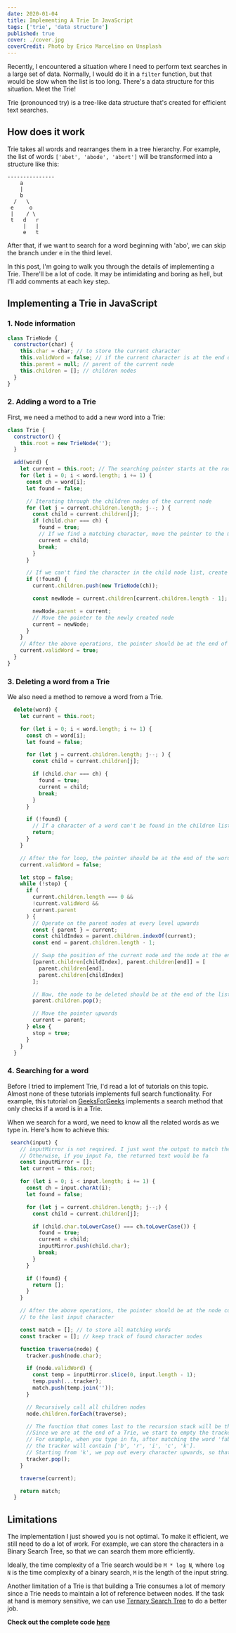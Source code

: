 ```yaml
---
date: 2020-01-04
title: Implementing A Trie In JavaScript
tags: ['trie', 'data structure']
published: true
cover: ./cover.jpg
coverCredit: Photo by Erico Marcelino on Unsplash
---
```


Recently, I encountered a situation where I need to perform text searches in a large set of data. Normally, I would do it in a `filter` function, but that would be slow when the list is too long. There's a data structure for this situation. Meet the Trie!

Trie (pronounced try) is a tree-like data structure that's created for efficient text searches.

## How does it work

Trie takes all words and rearranges them in a tree hierarchy. For example, the list of words `['abet', 'abode', 'abort']` will be transformed into a structure like this:

```
---------------
    a
    |
    b
  /   \
 e     o
 |    / \
 t   d   r
     |   |
     e   t
```

After that, if we want to search for a word beginning with 'abo', we can skip the branch under e in the third level.

In this post, I'm going to walk you through the details of implementing a Trie. There'll be a lot of code. It may be intimidating and boring as hell, but I'll add comments at each key step.

## Implementing a Trie in JavaScript

### 1. Node information

```javascript
class TrieNode {
  constructor(char) {
    this.char = char; // to store the current character
    this.validWord = false; // if the current character is at the end of a whole word
    this.parent = null; // parent of the current node
    this.children = []; // children nodes
  }
}
```

### 2. Adding a word to a Trie

First, we need a method to add a new word into a Trie:

```javascript
class Trie {
  constructor() {
    this.root = new TrieNode('');
  }

  add(word) {
    let current = this.root; // The searching pointer starts at the root.
    for (let i = 0; i < word.length; i += 1) {
      const ch = word[i];
      let found = false;

      // Iterating through the children nodes of the current node
      for (let j = current.children.length; j--; ) {
        const child = current.children[j];
        if (child.char === ch) {
          found = true;
          // If we find a matching character, move the pointer to the matching child
          current = child;
          break;
        }
      }

      // If we can't find the character in the child node list, create a new node, and add it into the list
      if (!found) {
        current.children.push(new TrieNode(ch));

        const newNode = current.children[current.children.length - 1];

        newNode.parent = current;
        // Move the pointer to the newly created node
        current = newNode;
      }
    }
    // After the above operations, the pointer should be at the end of a word
    current.validWord = true;
  }
}
```

### 3. Deleting a word from a Trie

We also need a method to remove a word from a Trie.

```javascript
  delete(word) {
    let current = this.root;

    for (let i = 0; i < word.length; i += 1) {
      const ch = word[i];
      let found = false;

      for (let j = current.children.length; j--; ) {
        const child = current.children[j];

        if (child.char === ch) {
          found = true;
          current = child;
          break;
        }
      }

      if (!found) {
        // If a character of a word can't be found in the children list, then we know the word is not in the Trie
        return;
      }
    }

    // After the for loop, the pointer should be at the end of the word to be deleted
    current.validWord = false;

    let stop = false;
    while (!stop) {
      if (
        current.children.length === 0 &&
        !current.validWord &&
        current.parent
      ) {
        // Operate on the parent nodes at every level upwards
        const { parent } = current;
        const childIndex = parent.children.indexOf(current);
        const end = parent.children.length - 1;

        // Swap the position of the current node and the node at the end of the list.
        [parent.children[childIndex], parent.children[end]] = [
          parent.children[end],
          parent.children[childIndex]
        ];

        // Now, the node to be deleted should be at the end of the list, we just need to pop it out
        parent.children.pop();

        // Move the pointer upwards
        current = parent;
      } else {
        stop = true;
      }
    }
  }
```

### 4. Searching for a word

Before I tried to implement Trie, I'd read a lot of tutorials on this topic. Almost none of these tutorials implements full search functionality. For example, this tutorial on [GeeksForGeeks](https://www.geeksforgeeks.org/trie-insert-and-search/) implements a search method that only checks if a word is in a Trie.

When we search for a word, we need to know all the related words as we type in. Here's how to achieve this:

```javascript
 search(input) {
    // inputMirror is not required. I just want the output to match the input exactly.
    // Otherwise, if you input Fa, the returned text would be fa
    const inputMirror = [];
    let current = this.root;

    for (let i = 0; i < input.length; i += 1) {
      const ch = input.charAt(i);
      let found = false;

      for (let j = current.children.length; j--;) {
        const child = current.children[j];

        if (child.char.toLowerCase() === ch.toLowerCase()) {
          found = true;
          current = child;
          inputMirror.push(child.char);
          break;
        }
      }

      if (!found) {
        return [];
      }
    }

    // After the above operations, the pointer should be at the node corresponding
    // to the last input character

    const match = []; // to store all matching words
    const tracker = []; // keep track of found character nodes

    function traverse(node) {
      tracker.push(node.char);

      if (node.validWord) {
        const temp = inputMirror.slice(0, input.length - 1);
        temp.push(...tracker);
        match.push(temp.join(''));
      }

      // Recursively call all children nodes
      node.children.forEach(traverse);

      // The function that comes last to the recursion stack will be the first to execute the following command.
      //Since we are at the end of a Trie, we start to empty the tracker at every level upwards.
      // For example, when you type in fa, after matching the word 'fabric',
      // the tracker will contain ['b', 'r', 'i', 'c', 'k'].
      // Starting from 'k', we pop out every character upwards, so that when we start to match the word 'face', the tracker is empty.
      tracker.pop();
    }

    traverse(current);

    return match;
  }
```

## Limitations

The implementation I just showed you is not optimal. To make it efficient, we still need to do a lot of work. For example, we can store the characters in a Binary Search Tree, so that we can search them more efficiently.

Ideally, the time complexity of a Trie search would be `M * log N`, where `log N` is the time complexity of a binary search, `M` is the length of the input string.

Another limitation of a Trie is that building a Trie consumes a lot of memory since a Trie needs to maintain a lot of reference between nodes. If the task at hand is memory sensitive, we can use [Ternary Search Tree](https://www.geeksforgeeks.org/ternary-search-tree/) to do a better job.

**Check out the complete code [here](https://gist.github.com/levibit/05e43526b252f48ca0b740178cba1908)**
